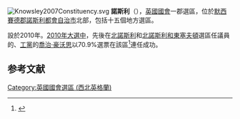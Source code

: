 [[File:Knowsley2007Constituency.svg|right]]
'''諾斯利'''（{{lang-en|Knowsley}}），[[英國|英國]][[英國國會|國會]]一郡選區，位於[[默西賽德郡|默西賽德郡]][[諾斯利都會自治市|諾斯利都會自治市]]北部，包括十五個地方選區。

設於2010年。[[2010年英國大選|2010年大選中]]，先後在[[北諾斯利_(英國國會選區)|北諾斯利]]和[[北諾斯利和東塞夫頓_(英國國會選區)|北諾斯利和東塞夫頓]]選區任議員的、[[工黨_(英國)|工黨]]的[[喬治·豪沃思|喬治·豪沃思]]以70.9%選票在該區<ref name="">{{cite news
|publisher=[[英國廣播公司|英國廣播公司]]
|date=2010年5月7日
|title=Election 2010/Constituency/Knowsley
|url=http://news.bbc.co.uk/1/shared/election2010/results/constituency/c48.stm
|accessdate=2010年10月19日
|archive-date=2017年9月5日
|archive-url=https://web.archive.org/web/20170905013436/http://news.bbc.co.uk/1/shared/election2010/results/constituency/c48.stm
|dead-url=no
}}</ref>連任成功。

==参考文献==
<div class="references-small">
<references></references>
</div>

{{DEFAULTSORT:Knowsley (UK Parliament constituency)}}
[[Category:英國國會選區_(西北英格蘭)|Category:英國國會選區 (西北英格蘭)]]
